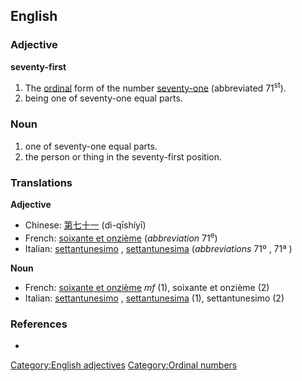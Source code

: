 ==English==

===Adjective===
'''seventy-first'''

# The [[ordinal]] form of the number [[seventy-one]] (abbreviated 71<sup>st</sup>).
# being one of seventy-one equal parts.

===Noun===
{{en-noun|s|-}}

# one of seventy-one equal parts.
# the person or thing in the seventy-first position.

===Translations===
{{rfc-level|Translations at L3+ (AutoFormat would have corrected level of Translations)}}
'''Adjective'''
*Chinese: [[第七十一]] (dì-qīshíyī)
*French: [[soixante et onzième]] (''abbreviation'' 71<sup>e</sup>)
*Italian: [[settantunesimo]] {{m}}, [[settantunesima]] {{f}} (''abbreviations'' 71º {{m}}, 71ª {{f}})

'''Noun'''
*French: [[soixante et onzième]]  ''mf'' (1), soixante et onzième {{m}} (2)
*Italian: [[settantunesimo]] {{m}}, [[settantunesima]] {{f}} (1), settantunesimo {{m}} (2)

===References===
* {{R:Dictionary.com|seventy-first}}

[[Category:English adjectives]]
[[Category:Ordinal numbers]]